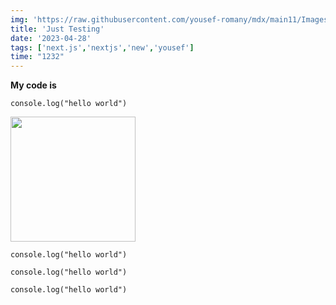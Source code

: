 ```yaml
---
img: 'https://raw.githubusercontent.com/yousef-romany/mdx/main11/Images/two.jpg'
title: 'Just Testing'
date: '2023-04-28'
tags: ['next.js','nextjs','new','yousef']
time: "1232"
---
```



**My code is**


```
console.log("hello world")
```
<div class="w-full flex justify-center items-center">
  <Image src="https://raw.githubusercontent.com/yousef-romany/mdx/main11/Images/one.jpg" width="200px" height="auto" />
</div>

```
console.log("hello world")
```

```
console.log("hello world")
```

```
console.log("hello world")
```